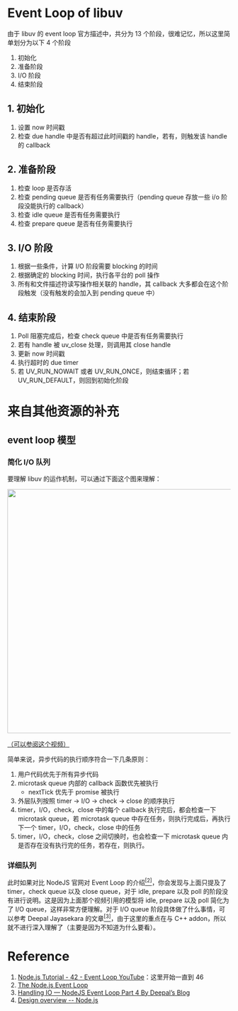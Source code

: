 # Event Loop of libuv

由于 libuv 的 event loop 官方描述中，共分为 13 个阶段，很难记忆，所以这里简单划分为以下 4 个阶段

1. 初始化
2. 准备阶段
3. I/O 阶段
4. 结束阶段

## 1. 初始化

1. 设置 now 时间戳
2. 检查 due handle 中是否有超过此时间戳的 handle，若有，则触发该 handle 的 callback

## 2. 准备阶段

1. 检查 loop 是否存活
2. 检查 pending queue 是否有任务需要执行（pending queue 存放一些 i/o 阶段没能执行的 callback）
3. 检查 idle queue 是否有任务需要执行
4. 检查 prepare queue 是否有任务需要执行

## 3. I/O 阶段

1. 根据一些条件，计算 I/O 阶段需要 blocking 的时间
2. 根据确定的 blocking 时间，执行各平台的 poll 操作
3. 所有和文件描述符读写操作相关联的 handle，其 callback 大多都会在这个阶段触发（没有触发的会加入到 pending queue 中）

## 4. 结束阶段

1. Poll 阻塞完成后，检查 check queue 中是否有任务需要执行
2. 若有 handle 被 uv_close 处理，则调用其 close handle
3. 更新 now 时间戳
4. 执行超时的 due timer
5. 若 UV_RUN_NOWAIT 或者 UV_RUN_ONCE，则结束循环；若 UV_RUN_DEFAULT，则回到初始化阶段

# 来自其他资源的补充

## event loop 模型

### 简化 I/O 队列

要理解 libuv 的运作机制，可以通过下面这个图来理解：

<div style="text-align: center">
  <img src="../imgs/event_loop.png" width=550>
</div>

[（可以参阅这个视频）](https://www.bilibili.com/video/BV1Rw411s7wT/?p=42&share_source=copy_web&vd_source=7122811f33b9804864bfad38c3aaa539&t=637)

简单来说，异步代码的执行顺序符合一下几条原则：

1. 用户代码优先于所有异步代码
2. microtask queue 内部的 callback 函数优先被执行
   - nextTick 优先于 promise 被执行
3. 外层队列按照 timer -> I/O -> check -> close 的顺序执行
4. timer，I/O，check，close 中的每个 callback 执行完后，都会检查一下 microtask queue，若 microtask queue 中存在任务，则执行完成后，再执行下一个 timer，I/O，check，close 中的任务
5. timer，I/O，check，close 之间切换时，也会检查一下 microtask queue 内是否存在没有执行完的任务，若存在，则执行。

### 详细队列

此时如果对比 NodeJS 官网对 Event Loop 的介绍<a href="#r2"><sup>[2]</sup></a>，你会发现与上面只提及了 timer，check queue 以及 close queue，对于 idle, prepare 以及 poll 的阶段没有进行说明。这是因为上面那个视频引用的模型将 idle, prepare 以及 poll 简化为了 I/O queue，这样非常方便理解。对于 I/O queue 阶段具体做了什么事情，可以参考 Deepal Jayasekara 的文章<a href="#r3"><sup>[3]</sup></a>，由于这里的重点在与 C++ addon，所以就不进行深入理解了（主要是因为不知道为什么要看）。

# Reference

1. <a href="https://www.youtube.com/watch?v=L18RHG2DwwA" id="r1">Node.js Tutorial - 42 - Event Loop YouTube</a>：这里开始一直到 46
2. <a href="https://nodejs.org/en/learn/asynchronous-work/event-loop-timers-and-nexttick" id="r2">The Node.js Event Loop </a>
3. <a href="https://blog.insiderattack.net/handling-io-nodejs-event-loop-part-4-418062f917d1" id="r3">Handling IO — NodeJS Event Loop Part 4 By Deepal’s Blog</a>
4. <a href="https://docs.libuv.org/en/v1.x/design.html">Design overview -- Node.js</a>
